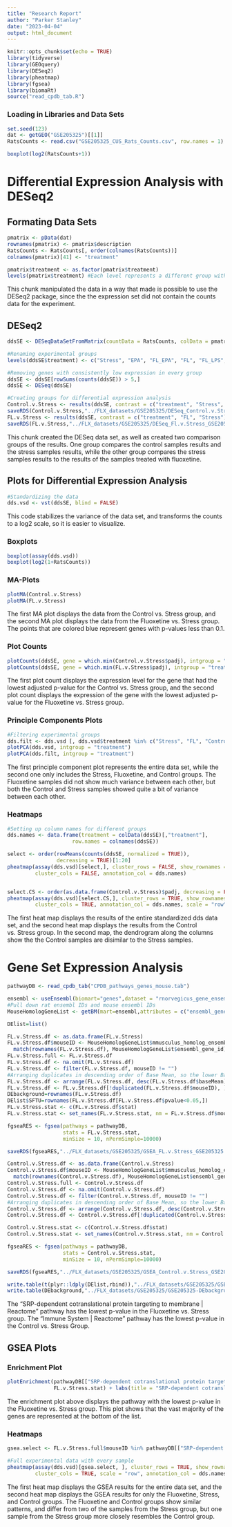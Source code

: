 ```yaml
---
title: "Research Report"
author: "Parker Stanley"
date: "2023-04-04"
output: html_document
---
```


```r
knitr::opts_chunk$set(echo = TRUE)
library(tidyverse)
library(GEOquery)
library(DESeq2)
library(pheatmap)
library(fgsea)
library(biomaRt)
source("read_cpdb_tab.R")

```

### Loading in Libraries and Data Sets

```r
set.seed(123)
dat <- getGEO("GSE205325")[[1]]
RatsCounts <- read.csv("GSE205325_CUS_Rats_Counts.csv", row.names = 1)

```

```r
boxplot(log2(RatsCounts+1))

```

# Differential Expression Analysis with DESeq2
## Formating Data Sets

```r
pmatrix <- pData(dat)
rownames(pmatrix) <- pmatrix$description
RatsCounts <- RatsCounts[, order(colnames(RatsCounts))]
colnames(pmatrix)[41] <- "treatment"

pmatrix$treatment <- as.factor(pmatrix$treatment)
levels(pmatrix$treatment) #Each level represents a different group within the experiment.

```

This chunk manipulated the data in a way that made is possible to use the DESeq2 package, since the the expression set did not contain the counts data for the experiment.

## DESeq2 

```r
ddsSE <- DESeqDataSetFromMatrix(countData = RatsCounts, colData = pmatrix, design = ~ treatment)

#Renaming experimental groups
levels(ddsSE$treatment) <- c("Stress", "EPA", "FL_EPA", "FL", "FL_LPS", "LPS", "Control")

#Removing genes with consistently low expression in every group
ddsSE <- ddsSE[rowSums(counts(ddsSE)) > 5,]
ddsSE <- DESeq(ddsSE)

#Creating groups for differential expression analysis
Control.v.Stress <- results(ddsSE, contrast = c("treatment", "Stress", "Control"))
saveRDS(Control.v.Stress,"../FLX_datasets/GSE205325/DESeq_Control.v.Stress_GSE205325.RDS")
FL.v.Stress <- results(ddsSE, contrast = c("treatment", "FL", "Stress"))
saveRDS(FL.v.Stress,"../FLX_datasets/GSE205325/DESeq_Fl.v.Stress_GSE205325.RDS")

```

This chunk created the DESeq data set, as well as created two comparison groups of the results. One group compares the control samples results and the stress samples results, while the other group compares the stress samples results to the results of the samples treated with fluoxetine.

## Plots for Differential Expression Analysis

```r
#Standardizing the data
dds.vsd <- vst(ddsSE, blind = FALSE)

```

This code stabilizes the variance of the data set, and transforms the counts to a log2 scale, so it is easier to visualize.

### Boxplots

```r
boxplot(assay(dds.vsd))
boxplot(log2(1+RatsCounts))

```

### MA-Plots

```r
plotMA(Control.v.Stress)
plotMA(FL.v.Stress)

```

The first MA plot displays the data from the Control vs. Stress group, and the second MA plot displays the data from the Fluoxetine vs. Stress group. The points that are colored blue represent genes with p-values less than 0.1.

### Plot Counts

```r
plotCounts(ddsSE, gene = which.min(Control.v.Stress$padj), intgroup = "treatment")
plotCounts(ddsSE, gene = which.min(FL.v.Stress$padj), intgroup = "treatment")

```

The first plot count displays the expression level for the gene that had the lowest adjusted p-value for the Control vs. Stress group, and the second plot count displays the expression of the gene with the lowest adjusted p-value for the Fluoxetine vs. Stress group. 

### Principle Components Plots

```r
#Filtering experimental groups
dds.filt <- dds.vsd [, dds.vsd$treatment %in% c("Stress", "FL", "Control")]
plotPCA(dds.vsd, intgroup = "treatment")
plotPCA(dds.filt, intgroup = "treatment")

```

The first principle component plot represents the entire data set, while the second one only includes the Stress, Fluoxetine, and Control groups. The Fluoxetine samples did not show much variance between each other, but both the Control and Stress samples showed quite a bit of variance between each other.

### Heatmaps

```r
#Setting up column names for different groups
dds.names <- data.frame(treatment = colData(ddsSE)[,"treatment"], 
                     row.names = colnames(ddsSE))

select <- order(rowMeans(counts(ddsSE, normalized = TRUE)), 
                decreasing = TRUE)[1:20]
pheatmap(assay(dds.vsd)[select,], cluster_rows = FALSE, show_rownames = FALSE,
         cluster_cols = FALSE, annotation_col = dds.names)


select.CS <- order(as.data.frame(Control.v.Stress)$padj, decreasing = FALSE)[1:20]
pheatmap(assay(dds.vsd)[select.CS,], cluster_rows = TRUE, show_rownames = FALSE,
         cluster_cols = TRUE, annotation_col = dds.names, scale = "row")

```

The first heat map displays the results of the entire standardized dds data set, and the second heat map displays the results from the Control vs. Stress group. In the second map, the dendrogram along the columns show the the Control samples are disimilar to the Stress samples.

# Gene Set Expression Analysis

```r
pathwayDB <- read_cpdb_tab("CPDB_pathways_genes_mouse.tab")

ensembl <- useEnsembl(biomart="genes",dataset = "rnorvegicus_gene_ensembl")
#Pull down rat ensembl IDs and mouse ensembl IDs
MouseHomologGeneList <- getBM(mart=ensembl,attributes = c("ensembl_gene_id","mmusculus_homolog_ensembl_gene"))

DElist=list()

FL.v.Stress.df <- as.data.frame(FL.v.Stress)
FL.v.Stress.df$mouseID <- MouseHomologGeneList$mmusculus_homolog_ensembl_gene[
  match(rownames(FL.v.Stress.df), MouseHomologGeneList$ensembl_gene_id)]
FL.v.Stress.full <- FL.v.Stress.df
FL.v.Stress.df <- na.omit(FL.v.Stress.df)
FL.v.Stress.df <- filter(FL.v.Stress.df, mouseID != "")
#Arranging duplicates in descending order of Base Mean, so the lower Base Mean is removed.
FL.v.Stress.df <- arrange(FL.v.Stress.df, desc(FL.v.Stress.df$baseMean))
FL.v.Stress.df <- FL.v.Stress.df[!duplicated(FL.v.Stress.df$mouseID), ]
DEbackground=rownames(FL.v.Stress.df)
DElist$SFTU=rownames(FL.v.Stress.df[FL.v.Stress.df$pvalue<0.05,])
FL.v.Stress.stat <- c(FL.v.Stress.df$stat)
FL.v.Stress.stat <- set_names(FL.v.Stress.stat, nm = FL.v.Stress.df$mouseID)

fgseaRES <- fgsea(pathways = pathwayDB,
                  stats = FL.v.Stress.stat,
                  minSize = 10, nPermSimple=10000)

saveRDS(fgseaRES,"../FLX_datasets/GSE205325/GSEA_FL.v.Stress_GSE205325.RDS")

Control.v.Stress.df <- as.data.frame(Control.v.Stress)
Control.v.Stress.df$mouseID <- MouseHomologGeneList$mmusculus_homolog_ensembl_gene[
  match(rownames(Control.v.Stress.df), MouseHomologGeneList$ensembl_gene_id)]
Control.v.Stress.full <- Control.v.Stress.df
Control.v.Stress.df <- na.omit(Control.v.Stress.df)
Control.v.Stress.df <- filter(Control.v.Stress.df, mouseID != "")
#Arranging duplicates in descending order of Base Mean, so the lower Base Mean is removed.
Control.v.Stress.df <- arrange(Control.v.Stress.df, desc(Control.v.Stress.df$baseMean))
Control.v.Stress.df <- Control.v.Stress.df[!duplicated(Control.v.Stress.df$mouseID), ]

Control.v.Stress.stat <- c(Control.v.Stress.df$stat)
Control.v.Stress.stat <- set_names(Control.v.Stress.stat, nm = Control.v.Stress.df$mouseID)

fgseaRES <- fgsea(pathways = pathwayDB,
                  stats = Control.v.Stress.stat,
                  minSize = 10, nPermSimple=10000)

saveRDS(fgseaRES,"../FLX_datasets/GSE205325/GSEA_Control.v.Stress_GSE205325.RDS")

write.table(t(plyr::ldply(DElist,rbind)),"../FLX_datasets/GSE205325/GSE205325-DElist.txt",sep = "\t",na = "",quote = FALSE,col.names = FALSE,row.names = FALSE)
write.table(DEbackground,"../FLX_datasets/GSE205325/GSE205325-DEbackground.txt",quote = FALSE,col.names = FALSE,row.names = FALSE)

```

The "SRP-dependent cotranslational protein targeting to membrane | Reactome" pathway has the lowest p-value in the Fluoxetine vs. Stress group.
The "Immune System | Reactome" pathway has the lowest p-value in the Control vs. Stress Group.

## GSEA Plots

### Enrichment Plot

```r
plotEnrichment(pathwayDB[["SRP-dependent cotranslational protein targeting to membrane | Reactome"]], 
               FL.v.Stress.stat) + labs(title = "SRP-dependent cotranslational protein targeting to membrane")
```

The enrichment plot above displays the pathway with the lowest p-value in the Fluoxetine vs. Stress group. This plot shows that the vast majority of the genes are represented at the bottom of the list.

### Heatmaps

```r
gsea.select <- FL.v.Stress.full$mouseID %in% pathwayDB[["SRP-dependent cotranslational protein targeting to membrane | Reactome"]]

#Full experimental data with every sample
pheatmap(assay(dds.vsd)[gsea.select, ], cluster_rows = TRUE, show_rownames = FALSE,
         cluster_cols = TRUE, scale = "row", annotation_col = dds.names)

```

The first heat map displays the GSEA results for the entire data set, and the second heat map displays the GSEA results for only the Fluoxetine, Stress, and Control groups. The Fluoxetine and Control groups show similar patterns, and differ from two of the samples from the Stress group, but one sample from the Stress group more closely resembles the Control group.

